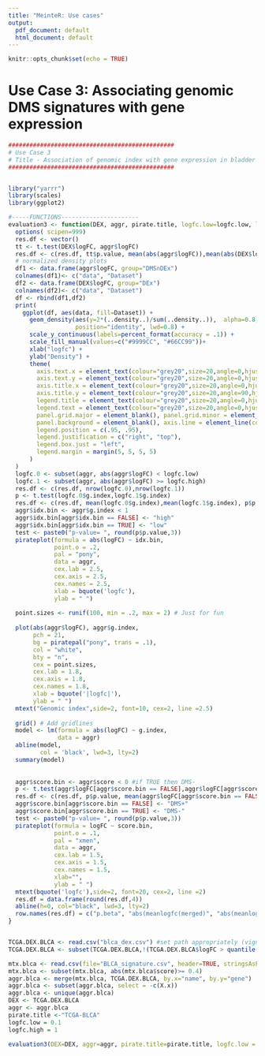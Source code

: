 ```yaml
---
title: "MeinteR: Use cases"
output:
  pdf_document: default
  html_document: default
---
```


```r
knitr::opts_chunk$set(echo = TRUE)
```

# Use Case 3: Associating genomic DMS signatures with gene expression

```r
###############################################
# Use Case 3
# Title - Association of genomic index with gene expression in bladder cancer
###############################################


library("yarrr")
library(scales)
library(ggplot2)

#-----FUNCTIONS----------------------
evaluation3 <- function(DEX, aggr, pirate.title, logfc.low=logfc.low, logfc.high=logfc.high) {
  options( scipen=999)
  res.df <- vector()
  tt <- t.test(DEX$logFC, aggr$logFC) 
  res.df <- c(res.df, tt$p.value, mean(abs(aggr$logFC)),mean(abs(DEX$logFC)))
  # normalized density plots
  df1 <- data.frame(aggr$logFC, group="DMS∩DEx")
  colnames(df1)<- c("data", "Dataset")
  df2 <- data.frame(DEX$logFC, group="DEx")
  colnames(df2)<- c("data", "Dataset")
  df <- rbind(df1,df2)
  print(
    ggplot(df, aes(data, fill=Dataset)) +
      geom_density(aes(y=2*(..density..)/sum(..density..)),  alpha=0.8, 
                   position="identity", lwd=0.8) +
      scale_y_continuous(labels=percent_format(accuracy = .1)) +
      scale_fill_manual(values=c("#9999CC", "#66CC99"))+
      xlab("logfc") +
      ylab("Density") +
      theme(
        axis.text.x = element_text(colour="grey20",size=20,angle=0,hjust=.5,vjust=.5,face="plain"),
        axis.text.y = element_text(colour="grey20",size=20,angle=0,hjust=1,vjust=0,face="plain"),  
        axis.title.x = element_text(colour="grey20",size=20,angle=0,hjust=.5,vjust=0,face="plain"),
        axis.title.y = element_text(colour="grey20",size=20,angle=90,hjust=.5,vjust=.5,face="plain"),
        legend.title = element_text(colour="grey20",size=20,angle=0,hjust=.5,vjust=.5,face="plain"),
        legend.text = element_text(colour="grey20",size=20,angle=0,hjust=.5,vjust=.5,face="plain"),
        panel.grid.major = element_blank(), panel.grid.minor = element_blank(),
        panel.background = element_blank(), axis.line = element_line(colour = "black"),
        legend.position = c(.95, .95),
        legend.justification = c("right", "top"),
        legend.box.just = "left",
        legend.margin = margin(5, 5, 5, 5)
      )
  )
  logfc.0 <- subset(aggr, abs(aggr$logFC) < logfc.low) 
  logfc.1 <- subset(aggr, abs(aggr$logFC) >= logfc.high) 
  res.df <- c(res.df, nrow(logfc.0),nrow(logfc.1))
  p <- t.test(logfc.0$g.index,logfc.1$g.index)
  res.df <- c(res.df, mean(logfc.0$g.index),mean(logfc.1$g.index), p$p.value)
  aggr$idx.bin <- aggr$g.index < 1
  aggr$idx.bin[aggr$idx.bin == FALSE] <- "high" 
  aggr$idx.bin[aggr$idx.bin == TRUE] <- "low" 
  test <- paste0("p-value= ", round(p$p.value,3))
  pirateplot(formula = abs(logFC) ~ idx.bin,
             point.o = .2,
             pal = "pony",
             data = aggr,
             cex.lab = 2.5,
             cex.axis = 2.5,
             cex.names = 2.5,
             xlab = bquote('logfc'),
             ylab = " ")
  
  point.sizes <- runif(100, min = .2, max = 2) # Just for fun
  
  plot(abs(aggr$logFC), aggr$g.index,
       pch = 21,
       bg = piratepal("pony", trans = .1),
       col = "white",
       bty = "n",
       cex = point.sizes,
       cex.lab = 1.8,
       cex.axis = 1.8,
       cex.names = 1.8,
       xlab = bquote('|logfc|'),
       ylab = " ")
  mtext("Genomic index",side=2, font=10, cex=2, line =2.5)
  
  grid() # Add gridlines
  model <- lm(formula = abs(logFC) ~ g.index,
              data = aggr)
  abline(model,
         col = 'black', lwd=3, lty=2)
  summary(model)
  
  
  aggr$score.bin <- aggr$score < 0 #if TRUE then DMS-
  p <- t.test(aggr$logFC[aggr$score.bin == FALSE],aggr$logFC[aggr$score.bin == TRUE])
  res.df <- c(res.df, p$p.value, mean(aggr$logFC[aggr$score.bin == FALSE]), mean(aggr$logFC[aggr$score.bin == TRUE]))
  aggr$score.bin[aggr$score.bin == FALSE] <- "DMS+"
  aggr$score.bin[aggr$score.bin == TRUE] <- "DMS-"
  test <- paste0("p-value= ", round(p$p.value,3))
  pirateplot(formula = logFC ~ score.bin,
             point.o = .1,
             pal = "xmen",
             data = aggr,
             cex.lab = 1.5,
             cex.axis = 1.5,
             cex.names = 1.5,
             xlab="",
             ylab = " ")
  mtext(bquote('logfc'),side=2, font=20, cex=2, line =2)
  res.df = data.frame(round(res.df,4))
  abline(h=0, col="black", lwd=3, lty=2)
  row.names(res.df) = c("p.beta", "abs(meanlogfc(merged)", "abs(meanlogfc(dex)", "lowlogfc", "highlogfc",  "mean(logfc.low$g.index)","mean(logfc.high$g.index)", "p logfc vs g.index", "t.test(hypo$logFC, hyper$logFC)", "mean(hypo$logfc)", "mean(hyper$logfc")
}


TCGA.DEX.BLCA <- read.csv("blca_dex.csv") #set path appropriately (vignette folder)
TCGA.DEX.BLCA <- subset(TCGA.DEX.BLCA,!(TCGA.DEX.BLCA$logFC > quantile(TCGA.DEX.BLCA$logFC, probs=c(.005, .995))[2] | TCGA.DEX.BLCA$logFC < quantile(TCGA.DEX.BLCA$logFC, probs=c(.005, .995))[1]) ) 

mtx.blca <- read.csv(file="BLCA_signature.csv", header=TRUE, stringsAsFactors = FALSE) #set path appropriately (vignette folder)
mtx.blca <- subset(mtx.blca, abs(mtx.blca$score)>= 0.4)
aggr.blca <- merge(mtx.blca, TCGA.DEX.BLCA, by.x="name", by.y="gene")
aggr.blca <- subset(aggr.blca, select = -c(X.x))
aggr.blca <- unique(aggr.blca)
DEX <- TCGA.DEX.BLCA
aggr <- aggr.blca
pirate.title <-"TCGA-BLCA"
logfc.low = 0.1
logfc.high = 1

evaluation3(DEX=DEX, aggr=aggr, pirate.title=pirate.title, logfc.low = logfc.low, logfc.high=logfc.high)

```